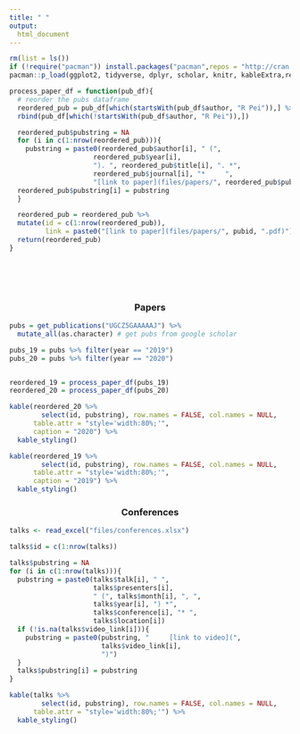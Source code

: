 ```yaml
---
title: " "
output:
  html_document
---
```


```r
rm(list = ls())
if (!require("pacman")) install.packages("pacman",repos = "http://cran.us.r-project.org")
pacman::p_load(ggplot2, tidyverse, dplyr, scholar, knitr, kableExtra,readxl)

process_paper_df = function(pub_df){
  # reorder the pubs dataframe
  reordered_pub = pub_df[which(startsWith(pub_df$author, "R Pei")),] %>% 
  rbind(pub_df[which(!startsWith(pub_df$author, "R Pei")),])

  reordered_pub$pubstring = NA
  for (i in c(1:nrow(reordered_pub))){
    pubstring = paste0(reordered_pub$author[i], " (",
                     reordered_pub$year[i],
                     "). ", reordered_pub$title[i], ". *",
                     reordered_pub$journal[i], "*     ",
                     "[link to paper](files/papers/", reordered_pub$pubid[i], ".pdf)")
  reordered_pub$pubstring[i] = pubstring
  }

  reordered_pub = reordered_pub %>%
  mutate(id = c(1:nrow(reordered_pub)),
         link = paste0("[link to paper](files/papers/", pubid, ".pdf)"))   # add links to publications
  return(reordered_pub)
}
```
<br>
<br>
<br>

<center> <h3>Papers</h3> </center>


```r
pubs = get_publications("UGCZ5GAAAAAJ") %>%
  mutate_all(as.character) # get pubs from google scholar

pubs_19 = pubs %>% filter(year == "2019")
pubs_20 = pubs %>% filter(year == "2020")


reordered_19 = process_paper_df(pubs_19)
reordered_20 = process_paper_df(pubs_20)

kable(reordered_20 %>%
        select(id, pubstring), row.names = FALSE, col.names = NULL,
      table.attr = "style='width:80%;'", 
      caption = "2020") %>%
  kable_styling()

kable(reordered_19 %>%
        select(id, pubstring), row.names = FALSE, col.names = NULL,
      table.attr = "style='width:80%;'", 
      caption = "2019") %>%
  kable_styling()
```

<center> <h3>Conferences</h3> </center>


```r
talks <- read_excel("files/conferences.xlsx")

talks$id = c(1:nrow(talks))

talks$pubstring = NA
for (i in c(1:nrow(talks))){
  pubstring = paste0(talks$talk[i], " ",
                     talks$presenters[i],
                     " (", talks$month[i], ", ",
                     talks$year[i], ") *",
                     talks$conference[i], "* ",
                     talks$location[i])
  if (!is.na(talks$video_link[i])){
    pubstring = paste0(pubstring, "     [link to video](", 
                       talks$video_link[i], 
                       ")")
  }
  talks$pubstring[i] = pubstring
}

kable(talks %>%
        select(id, pubstring), row.names = FALSE, col.names = NULL,
      table.attr = "style='width:80%;'") %>%
  kable_styling()
```